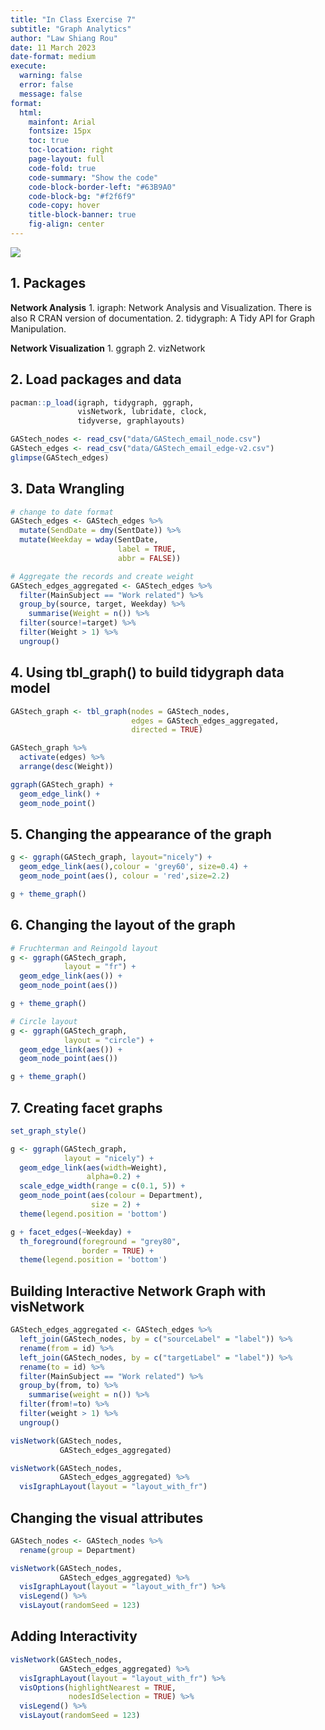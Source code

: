```yaml
---
title: "In Class Exercise 7"
subtitle: "Graph Analytics"
author: "Law Shiang Rou"
date: 11 March 2023
date-format: medium
execute:
  warning: false
  error: false
  message: false
format:
  html:
    mainfont: Arial
    fontsize: 15px
    toc: true
    toc-location: right
    page-layout: full
    code-fold: true
    code-summary: "Show the code"
    code-block-border-left: "#63B9A0"
    code-block-bg: "#f2f6f9"
    code-copy: hover
    title-block-banner: true
    fig-align: center
---
```


![](images/in-class8-1.png){width="50%," fig.align="center"}

## **1. Packages**
**Network Analysis**
1. igraph: Network Analysis and Visualization. There is also R CRAN version of documentation.
2. tidygraph: A Tidy API for Graph Manipulation. 

**Network Visualization**
1. ggraph
2. vizNetwork

## **2. Load packages and data**
```r
pacman::p_load(igraph, tidygraph, ggraph, 
               visNetwork, lubridate, clock,
               tidyverse, graphlayouts)
```

```r
GAStech_nodes <- read_csv("data/GAStech_email_node.csv")
GAStech_edges <- read_csv("data/GAStech_email_edge-v2.csv")
glimpse(GAStech_edges)
```

## **3. Data Wrangling**
```r
# change to date format
GAStech_edges <- GAStech_edges %>%
  mutate(SendDate = dmy(SentDate)) %>%
  mutate(Weekday = wday(SentDate,
                        label = TRUE,
                        abbr = FALSE))

# Aggregate the records and create weight
GAStech_edges_aggregated <- GAStech_edges %>%
  filter(MainSubject == "Work related") %>%
  group_by(source, target, Weekday) %>%
    summarise(Weight = n()) %>%
  filter(source!=target) %>%
  filter(Weight > 1) %>%
  ungroup()
```

## **4. Using tbl_graph() to build tidygraph data model**
```r
GAStech_graph <- tbl_graph(nodes = GAStech_nodes,
                           edges = GAStech_edges_aggregated, 
                           directed = TRUE)

GAStech_graph %>%
  activate(edges) %>%
  arrange(desc(Weight))

ggraph(GAStech_graph) +
  geom_edge_link() +
  geom_node_point()
```

## **5. Changing the appearance of the graph**

```r
g <- ggraph(GAStech_graph, layout="nicely") + 
  geom_edge_link(aes(),colour = 'grey60', size=0.4) +
  geom_node_point(aes(), colour = 'red',size=2.2) 

g + theme_graph()
```

## **6. Changing the layout of the graph**

```r
# Fruchterman and Reingold layout
g <- ggraph(GAStech_graph, 
            layout = "fr") +
  geom_edge_link(aes()) +
  geom_node_point(aes())

g + theme_graph()
```
```r
# Circle layout
g <- ggraph(GAStech_graph, 
            layout = "circle") +
  geom_edge_link(aes()) +
  geom_node_point(aes())

g + theme_graph()
```


## **7. Creating facet graphs**
```r
set_graph_style()

g <- ggraph(GAStech_graph, 
            layout = "nicely") + 
  geom_edge_link(aes(width=Weight), 
                 alpha=0.2) +
  scale_edge_width(range = c(0.1, 5)) +
  geom_node_point(aes(colour = Department), 
                  size = 2) +
  theme(legend.position = 'bottom')

g + facet_edges(~Weekday) +
  th_foreground(foreground = "grey80",  
                border = TRUE) +
  theme(legend.position = 'bottom')
```

## **Building Interactive Network Graph with visNetwork**
```r
GAStech_edges_aggregated <- GAStech_edges %>%
  left_join(GAStech_nodes, by = c("sourceLabel" = "label")) %>%
  rename(from = id) %>%
  left_join(GAStech_nodes, by = c("targetLabel" = "label")) %>%
  rename(to = id) %>%
  filter(MainSubject == "Work related") %>%
  group_by(from, to) %>%
    summarise(weight = n()) %>%
  filter(from!=to) %>%
  filter(weight > 1) %>%
  ungroup()

visNetwork(GAStech_nodes, 
           GAStech_edges_aggregated)

visNetwork(GAStech_nodes,
           GAStech_edges_aggregated) %>%
  visIgraphLayout(layout = "layout_with_fr") 
```

## **Changing the visual attributes**
```r
GAStech_nodes <- GAStech_nodes %>%
  rename(group = Department) 

visNetwork(GAStech_nodes,
           GAStech_edges_aggregated) %>%
  visIgraphLayout(layout = "layout_with_fr") %>%
  visLegend() %>%
  visLayout(randomSeed = 123)
```

## **Adding Interactivity**

```r
visNetwork(GAStech_nodes,
           GAStech_edges_aggregated) %>%
  visIgraphLayout(layout = "layout_with_fr") %>%
  visOptions(highlightNearest = TRUE,
             nodesIdSelection = TRUE) %>%
  visLegend() %>%
  visLayout(randomSeed = 123)
```

